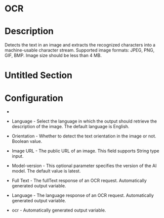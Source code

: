 ﻿# OCR

# Description

Detects the text in an image and extracts the recognized characters into a
                machine-usable character stream. Supported image formats: JPEG, PNG, GIF, BMP. Image
                size should be less than 4 MB.

# Untitled Section

# Configuration

* 

* Language - Select the language in which the output should retrieve the description of the image. The default language is English.
* Orientation - Whether to detect the text orientation in the image or not. Boolean value.







* Image URL - The public URL of an image. This field supports String type input.
* Model-version - This optional parameter specifies the version of the AI model. The default value is latest.



* Full Text - The fullText response of an OCR request. Automatically generated output variable.
* Language - The language response of an OCR request. Automatically generated output variable.
* ocr - Automatically generated output variable.
